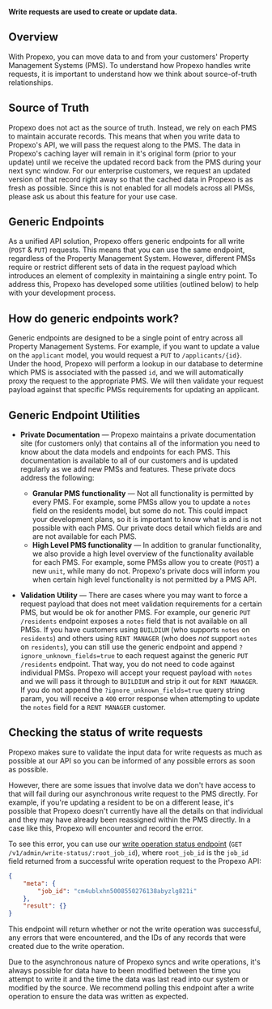 **Write requests are used to create or update data.**

## Overview
With Propexo, you can move data to and from your customers' Property Management Systems (PMS). To understand how Propexo handles write requests, it is important to understand how we think about source-of-truth relationships.

## Source of Truth
Propexo does not act as the source of truth. Instead, we rely on each PMS to maintain accurate records. This means that when you write data to Propexo's API, we will pass the request along to the PMS. The data in Propexo's caching layer will remain in it's original form (prior to your update) until we receive the updated record back from the PMS during your next sync window. For our enterprise customers, we request an updated version of that record right away so that the cached data in Propexo is as fresh as possible. Since this is not enabled for all models across all PMSs, please ask us about this feature for your use case.

## Generic Endpoints
As a unified API solution, Propexo offers generic endpoints for all write (`POST` & `PUT`) requests. This means that you can use the same endpoint, regardless of the Property Management System. However, different PMSs require or restrict different sets of data in the request payload which introduces an element of complexity in maintaining a single entry point. To address this, Propexo has developed some utilities (outlined below) to help with your development process.

## How do generic endpoints work?

Generic endpoints are designed to be a single point of entry across all Property Management Systems. For example, if you want to update a value on the `applicant` model, you would request a `PUT` to `/applicants/{id}`. Under the hood, Propexo will perform a lookup in our database to determine which PMS is associated with the passed `id`, and we will automatically proxy the request to the appropriate PMS. We will then validate your request payload against that specific PMSs requirements for updating an applicant.

## Generic Endpoint Utilities

* **Private Documentation** — Propexo maintains a private documentation site (for customers only) that contains all of the information you need to know about the data models and endpoints for each PMS. This documentation is available to all of our customers and is updated regularly as we add new PMSs and features. These private docs address the following:
    * **Granular PMS functionality** — Not all functionality is permitted by every PMS. For example, some PMSs allow you to update a `notes` field on the residents model, but some do not. This could impact your development plans, so it is important to know what is and is not possible with each PMS. Our private docs detail which fields are and are not available for each PMS.
    * **High Level PMS functionality** — In addition to granular functionality, we also provide a high level overview of the functionality available for each PMS. For example, some PMSs allow you to create (`POST`) a new `unit`, while many do not. Propexo's private docs will inform you when certain high level functionality is not permitted by a PMS API.

* **Validation Utility** — There are cases where you may want to force a request payload that does not meet validation requirements for a certain PMS, but would be ok for another PMS. For example, our generic `PUT /residents` endpoint exposes a `notes` field that is not available on all PMSs. If you have customers using `BUILDIUM` (who supports `notes` on `residents`) and others using `RENT MANAGER` (who does _not_ support `notes` on `residents`), you can still use the generic endpoint and append `?ignore_unknown_fields=true` to each request against the generic `PUT /residents` endpoint. That way, you do not need to code against individual PMSs. Propexo will accept your request payload with `notes` and we will pass it through to `BUILDIUM` and strip it out for `RENT MANAGER`. If you do not append the `?ignore_unknown_fields=true` query string param, you will receive a `400` error response when attempting to update the `notes` field for a `RENT MANAGER` customer.

## Checking the status of write requests

Propexo makes sure to validate the input data for write requests as much as possible at our API so you can be informed of any possible errors as soon as possible.

However, there are some issues that involve data we don't have access to that will fail during our asynchronous write request to the PMS directly.
For example, if you're updating a resident to be on a different lease, it's possible that Propexo doesn't currently have all the details on that individual and they may have already been reassigned within the PMS directly.
In a case like this, Propexo will encounter and record the error.

To see this error, you can use our [write operation status endpoint](https://docs.propexo.com/api-reference/api-reference/admin/check-the-status-of-a-write-operation) (`GET /v1/admin/write-status/:root_job_id`), where `root_job_id` is the `job_id` field returned from a successful write operation request to the Propexo API:

```json
{
    "meta": {
        "job_id": "cm4ublxhn5008550276138abyzlg821i"
    },
    "result": {}
}
```

This endpoint will return whether or not the write operation was successful, any errors that were encountered, and the IDs of any records that were created due to the write operation.

Due to the asynchronous nature of Propexo syncs and write operations, it's always possible for data have to been modified between the time you attempt to write it and the time the data was last read into our system or modified by the source.
We recommend polling this endpoint after a write operation to ensure the data was written as expected.